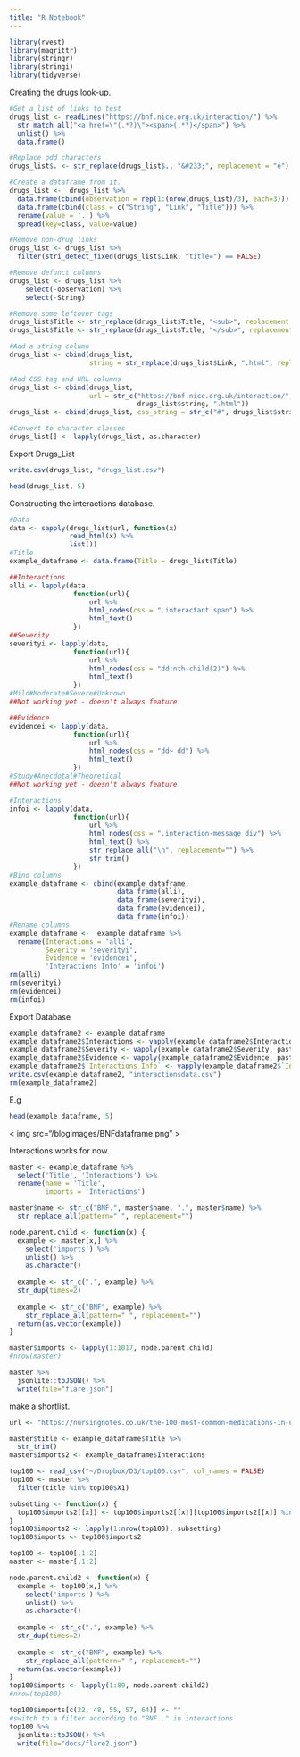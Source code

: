 ```yaml
---
title: "R Notebook"
---
```


```r
library(rvest)
library(magrittr)
library(stringr)
library(stringi)
library(tidyverse)
```

Creating the drugs look-up.
```r
#Get a list of links to test
drugs_list <- readLines("https://bnf.nice.org.uk/interaction/") %>%
  str_match_all("<a href=\"(.*?)\"><span>(.*?)</span>") %>%
  unlist() %>%
  data.frame()

#Replace odd characters
drugs_list$. <- str_replace(drugs_list$., "&#233;", replacement = "é")

#Create a dataframe from it.
drugs_list <-  drugs_list %>%
  data.frame(cbind(observation = rep(1:(nrow(drugs_list)/3), each=3))) %>%
  data.frame(cbind(class = c("String", "Link", "Title"))) %>%
  rename(value = '.') %>%
  spread(key=class, value=value)

#Remove non-drug links
drugs_list <- drugs_list %>%
  filter(stri_detect_fixed(drugs_list$Link, "title=") == FALSE)

#Remove defunct columns
drugs_list <- drugs_list %>%
    select(-observation) %>%
    select(-String)

#Remove some leftover tags
drugs_list$Title <- str_replace(drugs_list$Title, "<sub>", replacement = "")
drugs_list$Title <- str_replace(drugs_list$Title, "</sub>", replacement = "")

#Add a string column
drugs_list <- cbind(drugs_list, 
                    string = str_replace(drugs_list$Link, ".html", replacement = ""))

#Add CSS tag and URL columns
drugs_list <- cbind(drugs_list, 
                    url = str_c("https://bnf.nice.org.uk/interaction/", 
                                drugs_list$string, ".html"))
drugs_list <- cbind(drugs_list, css_string = str_c("#", drugs_list$string, " .interactant span"))

#Convert to character classes
drugs_list[] <- lapply(drugs_list, as.character)
```

Export Drugs_List
```r
write.csv(drugs_list, "drugs_list.csv")
```

```r
head(drugs_list, 5)
```

Constructing the interactions database.
```r
#Data
data <- sapply(drugs_list$url, function(x)
               read_html(x) %>%
               list())
#Title
example_dataframe <- data.frame(Title = drugs_list$Title)

##Interactions
alli <- lapply(data,
                function(url){
                    url %>% 
                    html_nodes(css = ".interactant span") %>%
                    html_text()
                })
##Severity
severityi <- lapply(data,
                function(url){
                    url %>% 
                    html_nodes(css = "dd:nth-child(2)") %>%
                    html_text()
                })
#Mild#Moderate#Severe#Unknown
##Not working yet - doesn't always feature

##Evidence
evidencei <- lapply(data,
                function(url){
                    url %>% 
                    html_nodes(css = "dd~ dd") %>%
                    html_text()
                })
#Study#Anecdotal#Theoretical
##Not working yet - doesn't always feature

#Interactions
infoi <- lapply(data,
                function(url){
                    url %>% 
                    html_nodes(css = ".interaction-message div") %>%
                    html_text() %>%
                    str_replace_all("\n", replacement="") %>%
                    str_trim()
                })
#Bind columns
example_dataframe <- cbind(example_dataframe, 
                           data_frame(alli), 
                           data_frame(severityi),
                           data_frame(evidencei),
                           data_frame(infoi))
#Rename columns
example_dataframe <-  example_dataframe %>%
  rename(Interactions = 'alli',
         Severity = 'severityi', 
         Evidence = 'evidencei',
         'Interactions Info' = 'infoi')
rm(alli)
rm(severityi)
rm(evidencei)
rm(infoi)
```

Export Database
```r
example_dataframe2 <- example_dataframe
example_dataframe2$Interactions <- vapply(example_dataframe2$Interactions, paste, collapse = ", ", character(1L))
example_dataframe2$Severity <- vapply(example_dataframe2$Severity, paste, collapse = ", ", character(1L))
example_dataframe2$Evidence <- vapply(example_dataframe2$Evidence, paste, collapse = ", ", character(1L))
example_dataframe2$`Interactions Info` <- vapply(example_dataframe2$`Interactions Info`, paste, collapse = ", ", character(1L))
write.csv(example_dataframe2, "interactionsdata.csv")
rm(example_dataframe2)
```

E.g 
```r
head(example_dataframe, 5)
```

< img src="/blogimages/BNFdataframe.png" > 

Interactions works for now.
```r
master <- example_dataframe %>%
  select('Title', 'Interactions') %>%
  rename(name = 'Title',
         imports = 'Interactions')

master$name <- str_c("BNF.", master$name, ".", master$name) %>%
  str_replace_all(pattern=" ", replacement="")

node.parent.child <- function(x) {
  example <- master[x,] %>%
    select('imports') %>%
    unlist() %>%
    as.character() 
  
  example <- str_c(".", example) %>%
  str_dup(times=2)
  
  example <- str_c("BNF", example) %>%
    str_replace_all(pattern=" ", replacement="")
  return(as.vector(example))
}

master$imports <- lapply(1:1017, node.parent.child) 
#nrow(master)
```

```r
master %>%
  jsonlite::toJSON() %>%
  write(file="flare.json")
```

make a shortlist.

```r
url <- "https://nursingnotes.co.uk/the-100-most-common-medications-in-uk-hospitals/"

master$title <- example_dataframe$Title %>%
  str_trim()
master$imports2 <- example_dataframe$Interactions
```
 
```r
top100 <- read_csv("~/Dropbox/D3/top100.csv", col_names = FALSE)
top100 <- master %>%
  filter(title %in% top100$X1)
```

```r
subsetting <- function(x) {
  top100$imports2[[x]] <- top100$imports2[[x]][top100$imports2[[x]] %in% top100$title == TRUE]
}
top100$imports2 <- lapply(1:nrow(top100), subsetting) 
top100$imports <- top100$imports2 

top100 <- top100[,1:2]
master <- master[,1:2]
```

```r
node.parent.child2 <- function(x) {
  example <- top100[x,] %>%
    select('imports') %>%
    unlist() %>%
    as.character() 
  
  example <- str_c(".", example) %>%
  str_dup(times=2)
  
  example <- str_c("BNF", example) %>%
    str_replace_all(pattern=" ", replacement="")
  return(as.vector(example))
}
top100$imports <- lapply(1:89, node.parent.child2)
#nrow(top100)
```

```r
top100$imports[c(22, 48, 55, 57, 64)] <- ""
#switch to a filter according to "BNF.." in interactions
top100 %>%
  jsonlite::toJSON() %>%
  write(file="docs/flare2.json")
```
